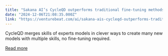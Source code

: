 ```yaml
---
title: "Sakana AI’s CycleQD outperforms traditional fine-tuning methods for multi-skill language models"
date: "2024-12-06T21:08:35.000Z"
link: "https://venturebeat.com/ai/sakana-ais-cycleqd-outperforms-traditional-fine-tuning-methods-for-multi-skill-language-models/"
---
```


CycleQD merges skills of experts models in clever ways to create many new models with multiple skills, no fine-tuning required.

[Read more](https://venturebeat.com/ai/sakana-ais-cycleqd-outperforms-traditional-fine-tuning-methods-for-multi-skill-language-models/)
